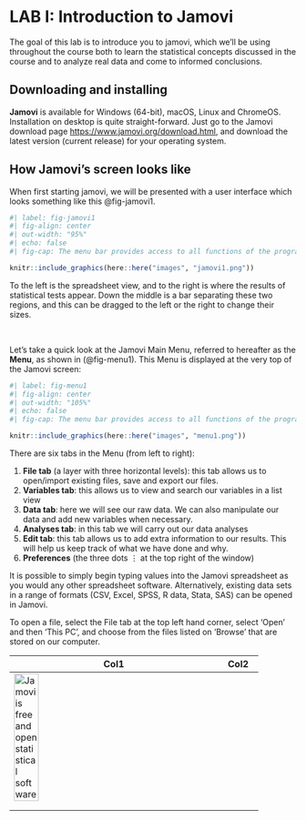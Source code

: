 # LAB I: Introduction to Jamovi

The goal of this lab is to introduce you to jamovi, which we'll be using throughout the course both to learn the statistical concepts discussed in the course and to analyze real data and come to informed conclusions.

## Downloading and installing

**Jamovi** is available for Windows (64-bit), macOS, Linux and ChromeOS. Installation on desktop is quite straight-forward. Just go to the Jamovi download page <https://www.jamovi.org/download.html>, and download the latest version (current release) for your operating system.

## How Jamovi's screen looks like

When first starting jamovi, we will be presented with a user interface which looks something like this @fig-jamovi1.

```r
#| label: fig-jamovi1
#| fig-align: center
#| out-width: "95%"
#| echo: false
#| fig-cap: The menu bar provides access to all functions of the program.

knitr::include_graphics(here::here("images", "jamovi1.png"))
```



To the left is the spreadsheet view, and to the right is where the results of statistical tests appear. Down the middle is a bar separating these two regions, and this can be dragged to the left or the right to change their sizes.

 

Let’s take a quick look at the Jamovi Main Menu, referred to hereafter as
the **Menu**, as shown in (@fig-menu1). This Menu is displayed at the very top of
the Jamovi screen:

```r
#| label: fig-menu1
#| fig-align: center
#| out-width: "105%"
#| echo: false
#| fig-cap: The menu bar provides access to all functions of the program.

knitr::include_graphics(here::here("images", "menu1.png"))
```



There are six tabs in the Menu (from left to right):

1.  **File tab** (a layer with three horizontal levels): this tab allows us to open/import existing files, save and export our files.
2.  **Variables tab**: this allows us to view and search our variables in a list view
3.  **Data tab**: here we will see our raw data. We can also manipulate our data and add new variables when necessary.
4.  **Analyses tab**:  in this tab we will carry out our data analyses
5.  **Edit tab**: this tab allows us to add extra information to our results. This will help us keep track of what we have done and why. 
6.  **Preferences** (the three dots $\vdots$ at the top right of the window)






It is possible to simply begin typing values into the Jamovi spreadsheet as you would any other spreadsheet software. Alternatively, existing data sets in a range of formats (CSV, Excel, SPSS, R data, Stata, SAS) can be opened in Jamovi.

To open a file, select the File tab at the top left hand corner, select 'Open' and then 'This PC', and choose from the files listed on 'Browse' that are stored on our computer.

| Col1                                                                                           | Col2 |
|------------------------------------------------------------|------------|
| ![Jamovi is free and open statistical software](images/tab_file.png){width="35%"} |      |
|                                                                                                |      |
|                                                                                                |      |


